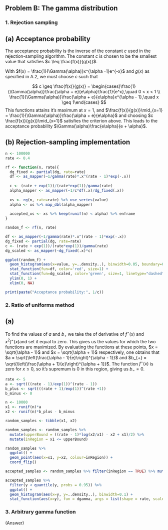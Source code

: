 ## Problem B: The gamma distribution


### 1. Rejection sampling

## (a) Acceptance probability

The acceptance probability is the inverse of the constant $c$ used in the rejection-sampling algorithm. The constant $c$ is chosen to be the smallest value that satisfies $c \leq \frac{f(x)}{g(x)}$. 

With $f(x) = \frac{1}{\Gamma(\alpha)}x^{\alpha -1}e^{-x}$ and $g(x)$ as specified in A.2, we must choose $c$ such that

$$
c \geq \frac{f(x)}{g(x)} = \begin{cases}\frac{1}{\Gamma(\alpha)}\frac{\alpha + e}{e\alpha}\frac{1}{e^x},\quad 0 < x < 1 \\ 
\frac{1}{\Gamma(\alpha)}\frac{\alpha + e}{e\alpha}x^{\alpha - 1},\quad x \geq 1\end{cases}
$$
This functions attains it's maximum at $x=1$, and $\frac{f(x)}{g(x)}\mid_{x=1} = \frac{1}{\Gamma(\alpha)}\frac{\alpha + e}{e\alpha}$ and choosing $c \frac{f(x)}{g(x)}\mid_{x=1}$ satisfies the criterion above. This leads to the acceptance probability $\Gamma(\alpha)\frac{e\alpha}{e + \alpha}$.

## (b) Rejection-sampling implementation


```r
n <- 100000
rate <- 0.4

rf <- function(n, rate){
  dg_fixed <- partial(dg, rate=rate)
  df <- as_mapper(~1/gamma(rate)*.x^(rate - 1)*exp(-.x))
  
  c <- (rate + exp(1))/(rate*exp(1))/gamma(rate)
  alpha_mapper <- as_mapper(~1/c*df(.x)/dg_fixed(.x))
  
  xs <- rg(n, rate=rate) %>% use_series(value)
  alpha <- xs %>% map_dbl(alpha_mapper)
  
  accepted_xs <- xs %>% keep(runif(n) < alpha) %>% enframe
}

random_f <- rf(n, rate)

df <- as_mapper(~1/gamma(rate)*.x^(rate - 1)*exp(-.x))
dg_fixed <- partial(dg, rate=rate)
c <- (rate + exp(1))/(rate*exp(1))/gamma(rate)
dg_scaled <- as_mapper(~dg_fixed(.x)*c)

ggplot(random_f) +
  geom_histogram(aes(x=value, y=..density..), binwidth=0.05, boundary=0) + 
  stat_function(fun=df, color='red', size=1) + 
  stat_function(fun=dg_scaled, color='green', size=1, linetype="dashed") + 
  ylim(0, 1) +
  xlim(0, NA)

print(paste("Acceptance probability:", 1/c))

```



### 2. Ratio of uniforms method

## (a)

To find the values of $a$ and $b_{+}$ we take the of derivative of $f^{\star}(x)$ and $x^2f^{\star}(x)$and set it equal to zero. This gives us the values for which the two functions are maximized. By evaluating the functions at these points, $x = \sqrt{\alpha - 1}$ and $x = \sqrt{\alpha + 1}$ respectively, one obtains that
$a = \sqrt{\left(\frac{\alpha - 1}{e}\right)^{\alpha - 1}}$ and $b_{+} = \sqrt{\left(\frac{\alpha + 1}{e}\right)^{\alpha + 1}}$. The function $f^{\star}(x)$ is zero for $x \leq 0$, so it's supremum is 0 in this region, giving us $b_{-} = 0$.

```r
rate <- 5
a <- sqrt(((rate - 1)/exp(1))^(rate - 1))
b_plus <- sqrt(((rate + 1)/exp(1))^(rate +1))
b_minus <- 0

n <- 10000
x1 <- runif(n)*a
x2 <- runif(n)*b_plus - b_minus

random_samples <- tibble(x1, x2)

random_samples <- random_samples %>%
  mutate(upperBound = ((rate - 1)*log(x2/x1) - x2 + x1)/2) %>%
  mutate(inRegion = x1 <= upperBound)

random_samples %>%
  ggplot() +
  geom_point(aes(x=x1, y=x2, colour=inRegion)) +
  coord_flip()

accepted_samples <- random_samples %>% filter(inRegion == TRUE) %>% mutate(y = x2/x1)

accepted_samples %>%
  filter(y < quantile(y, probs = 0.95)) %>%
  ggplot() +
  geom_histogram(aes(x=y, y=..density..), binwidth=0.1) +
  stat_function(aes(x=y), fun = dgamma, args = list(shape = rate, scale = 1))
```






### 3. Arbitrary gamma function

(Answer)
